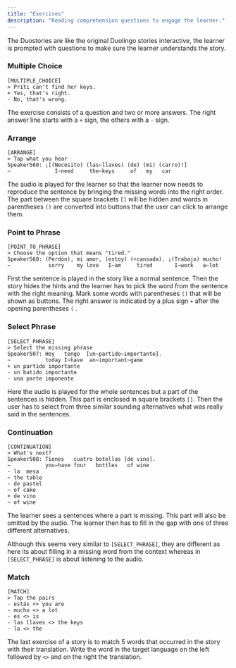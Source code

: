 ```yaml
---
title: "Exercises"
description: "Reading comprehension questions to engage the learner."
---
```


The Duostories are like the original Duolingo stories interactive,
the learner is prompted with questions to make sure the learner understands the story.

### Multiple Choice

```
[MULTIPLE_CHOICE]
> Priti can't find her keys.
+ Yes, that's right.
- No, that's wrong.
```

The exercise consists of a question and two or more answers.
The right answer line starts with a `+` sign, the others with a `-` sign.

### Arrange

```
[ARRANGE]
> Tap what you hear
Speaker560: ¡[(Necesito) (las~llaves) (de) (mi) (carro)!]
~              I~need     the~keys     of   my   car
```

The audio is played for the learner so that the learner
now needs to reproduce the sentence by bringing the missing words into the right
order. The part between the square brackets `[]` will be hidden and words in
parentheses `()` are
converted into buttons that the user can click to arrange them.

### Point to Phrase
```
[POINT_TO_PHRASE]
> Choose the option that means "tired."
Speaker560: (Perdón), mi amor, (estoy) (+cansada). ¡(Trabajo) mucho!
~            sorry    my love   I~am     tired       I~work   a~lot
```

First the sentence is played in the story like a normal sentence.
Then the story hides the hints and the learner has to pick the word from the sentence with the right meaning.
Mark some words with parentheses `()` that will be shown as buttons. The right answer
is indicated by a plus sign `+` after the opening parentheses `(` .


### Select Phrase
```
[SELECT_PHRASE]
> Select the missing phrase
Speaker507: Hoy   tengo  [un~partido~importante].
~           today I~have  an~important~game
+ un partido importante
- un batido importante
- una parte imponente
```
Here the audio is played for the whole sentences but a part of the sentences is hidden. This
part is enclosed in square brackets `[]`. Then the user has to select from three
similar sounding alternatives what was really said in the sentences.

### Continuation
```
[CONTINUATION]
> What's next?
Speaker508: Tienes   cuatro botellas [de vino].
~           you~have four   bottles   of wine
- la  mesa
~ the table
- de pastel
~ of cake
+ de vino
~ of wine
```
The learner sees a sentences where a part is missing. This part will also be omitted by the audio.
The learner then has to fill in the gap with one of three different alternatives.

<Info>Although this seems very similar to `[SELECT_PHRASE]`, they are different as here its about
filling in a missing word from the context whereas in `[SELECT_PHRASE]` is about listening to the audio.</Info>

### Match
```
[MATCH]
> Tap the pairs
- estás <> you are
- mucho <> a lot
- es <> is
- las llaves <> the keys
- la <> the
```
The last exercise of a story is to match 5 words that occurred in the story with their translation.
Write the word in the target language on the left followed by `<>` and on the right the translation.
